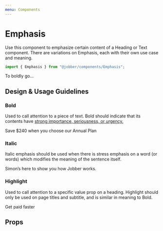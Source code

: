 ```yaml
---
menu: Components
---
```



# Emphasis

<ComponentStatus stage="ready" responsive="yes" accessible="yes" />

Use this component to emphasize certain content of a Heading or Text component.
There are variations on Emphasis, each with their own use case and meaning.

```ts
import { Emphasis } from "@jobber/components/Emphasis";
```

<Playground>
  <Text>
    To <Emphasis variation="bold">boldly</Emphasis> go…
  </Text>
</Playground>

## Design & Usage Guidelines

### Bold

Used to call attention to a piece of text. Bold should indicate that its
contents have
[strong importance, seriousness, or urgency.](https://developer.mozilla.org/en-US/docs/Web/HTML/Element/strong)

<Playground>
  <Text>
    <Emphasis variation="bold">Save $240</Emphasis> when you choose our Annual
    Plan
  </Text>
</Playground>

### Italic

Italic emphasis should be used when there is stress emphasis on a word (or
words) which modifies the meaning of the sentence itself.

<Playground>
  <Text>
    Simon’s here to show <Emphasis variation="italic">you</Emphasis> how Jobber
    works.
  </Text>
</Playground>

### Highlight

Used to call attention to a specific value prop on a heading. Highlight should
only be used on page titles and subtitle, and is similar in meaning to Bold.

<Playground>
  <Heading level={1}>
    Get paid <Emphasis variation="highlight">faster</Emphasis>
  </Heading>
</Playground>

## Props

<Props of={Emphasis} />
